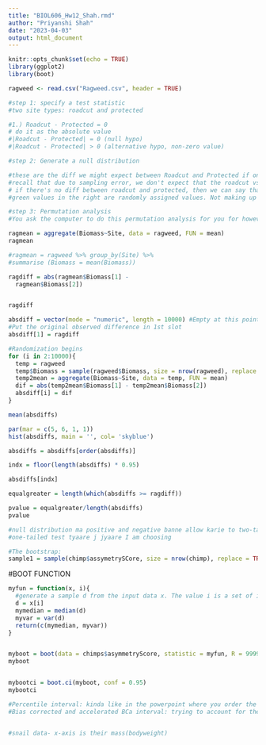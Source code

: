 ---
title: "BIOL606_Hw12_Shah.rmd"
author: "Priyanshi Shah"
date: "2023-04-03"
output: html_document
---

```{r setup, include=FALSE}
knitr::opts_chunk$set(echo = TRUE)
library(ggplot2)
library(boot)
```


```{r}
ragweed <- read.csv("Ragweed.csv", header = TRUE)

#step 1: specify a test statistic 
#two site types: roadcut and protected 

#1.) Roadcut - Protected = 0
# do it as the absolute value
#|Roadcut - Protected| = 0 (null hypo)
#|Roadcut - Protected| > 0 (alternative hypo, non-zero value)

#step 2: Generate a null distribution 

#these are the diff we might expect between Roadcut and Protected if only random chance were operating
#recall that due to sampling error, we don't expect that the roadcut vs protected biomass would always be equal, but they will be close.
# if there's no diff between roadcut and protected, then we can say that the site type don't matter.
#green values in the right are randomly assigned values. Not making up the values, they are just reused-reassigned.

#step 3: Permutation analysis
#You ask the computer to do this permutation analysis for you for however times you want. 

```


```{r}
ragmean = aggregate(Biomass~Site, data = ragweed, FUN = mean)
ragmean

#ragmean = ragweed %>% group_by(Site) %>% 
#summarise (Biomass = mean(Biomass))

ragdiff = abs(ragmean$Biomass[1] -
  ragmean$Biomass[2])


ragdiff 

```
```{r}
absdiff = vector(mode = "numeric", length = 10000) #Empty at this point, is holding NAs
#Put the original observed difference in 1st slot
absdiff[1] = ragdiff 

```


```{r}
#Randomization begins 
for (i in 2:10000){
  temp = ragweed
  temp$Biomass = sample(ragweed$Biomass, size = nrow(ragweed), replace = FALSE)
  temp2mean = aggregate(Biomass~Site, data = temp, FUN = mean)
  dif = abs(temp2mean$Biomass[1] - temp2mean$Biomass[2])
  absdiff[i] = dif
}

```

```{r}

mean(absdiffs)

par(mar = c(5, 6, 1, 1))
hist(absdiffs, main = '', col= 'skyblue')


```

```{r}
absdiffs = absdiffs[order(absdiffs)]

indx = floor(length(absdiffs) * 0.95)

absdiffs[indx]

equalgreater = length(which(absdiffs >= ragdiff))

pvalue = equalgreater/length(absdiffs)
pvalue 

```





```{r}
#null distribution ma positive and negative banne allow karie to two-tailed test
#one-tailed test tyaare j jyaare I am choosing 

#The bootstrap:
sample1 = sample(chimp$assymetrySCore, size = nrow(chimp), replace = TRUE) #replace True no meaning samji ne?

```

#BOOT FUNCTION 
```{r}

myfun = function(x, i){
  #generate a sample d from the input data x. The value i is a set of indices in the input data x.
  d = x[i]
  mymedian = median(d)
  myvar = var(d)
  return(c(mymedian, myvar))
}


myboot = boot(data = chimps$asymmetryScore, statistic = myfun, R = 9999)
myboot


mybootci = boot.ci(myboot, conf = 0.95)
mybootci

```

```{r}
#Percentile interval: kinda like in the powerpoint where you order the data
#Bias corrected and accelerated BCa interval: trying to account for the fact that the data is skewed. Widely used if the data is highly skewed


#snail data- x-axis is their mass(bodyweight)


```














